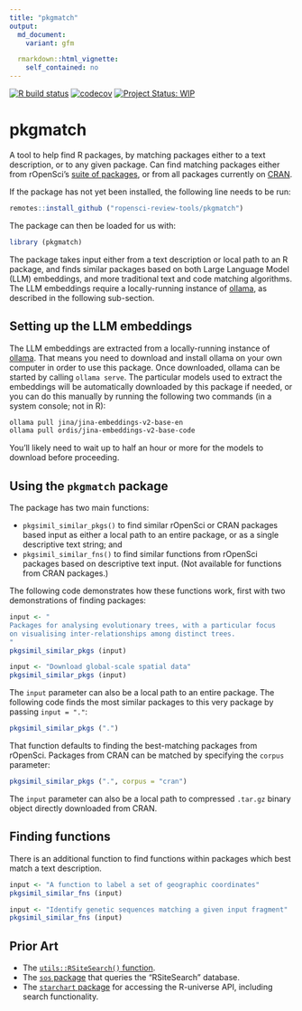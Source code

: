 ```yaml
---
title: "pkgmatch"
output:
  md_document:
    variant: gfm

  rmarkdown::html_vignette:
    self_contained: no
---
```


<!-- badges: start -->

[![R build
status](https://github.com/ropensci-review-tools/pkgmatch/workflows/R-CMD-check/badge.svg)](https://github.com/ropensci-review-tools/pkgmatch/actions?query=workflow%3AR-CMD-check)
[![codecov](https://codecov.io/gh/ropensci-review-tools/pkgmatch/branch/main/graph/badge.svg)](https://app.codecov.io/gh/ropensci-review-tools/pkgmatch)
[![Project Status:
WIP](https://www.repostatus.org/badges/latest/wip.svg)](https://www.repostatus.org/#wip)
<!-- badges: end -->

# pkgmatch

A tool to help find R packages, by matching packages either to a text
description, or to any given package. Can find matching packages either from
rOpenSci's [suite of packages](https://ropensci.org/packages), or from all
packages currently on [CRAN](https://cran.r-project.org).

If the package has not yet been installed, the following line needs to be run:

```r
remotes::install_github ("ropensci-review-tools/pkgmatch")
```

The package can then be loaded for us with:

```r
library (pkgmatch)
```

The package takes input either from a text description or local path to an R
package, and finds similar packages based on both Large Language Model (LLM)
embeddings, and more traditional text and code matching algorithms. The LLM
embeddings require a locally-running instance of [ollama](https://ollama.com),
as described in the following sub-section.


## Setting up the LLM embeddings

The LLM embeddings are extracted from a locally-running instance of
[ollama](https://ollama.com). That means you need to download and install
ollama on your own computer in order to use this package. Once downloaded,
ollama can be started by calling `ollama serve`. The particular models used to
extract the embeddings will be automatically downloaded by this package if
needed, or you can do this manually by running the following two commands (in a
system console; not in R):

``` bash
ollama pull jina/jina-embeddings-v2-base-en
ollama pull ordis/jina-embeddings-v2-base-code
```

You'll likely need to wait up to half an hour or more for the models to
download before proceeding.

## Using the `pkgmatch` package

The package has two main functions:

- `pkgsimil_similar_pkgs()` to find similar rOpenSci or CRAN packages based input as
either a local path to an entire package, or as a single descriptive text
string; and
- `pkgsimil_similar_fns()` to find similar functions from rOpenSci packages based
on descriptive text input. (Not available for functions from CRAN packages.)

The following code demonstrates how these functions work, first with two
demonstrations of finding packages:

```r
input <- "
Packages for analysing evolutionary trees, with a particular focus
on visualising inter-relationships among distinct trees.
"
pkgsimil_similar_pkgs (input)
```

```r
input <- "Download global-scale spatial data"
pkgsimil_similar_pkgs (input)
```

The `input` parameter can also be a local path to an entire package. The
following code finds the most similar packages to this very package by passing
`input = "."`:

```r
pkgsimil_similar_pkgs (".")
```

That function defaults to finding the best-matching packages from rOpenSci.
Packages from CRAN can be matched by specifying the `corpus` parameter:

```r
pkgsimil_similar_pkgs (".", corpus = "cran")
```

The `input` parameter can also be a local path to compressed `.tar.gz` binary
object directly downloaded from CRAN.

## Finding functions

There is an additional function to find functions within packages which best
match a text description.


```r
input <- "A function to label a set of geographic coordinates"
pkgsimil_similar_fns (input)
```

```r
input <- "Identify genetic sequences matching a given input fragment"
pkgsimil_similar_fns (input)
```

## Prior Art

- The [`utils::RSiteSearch()`
function](https://stat.ethz.ch/R-manual/R-devel/library/utils/html/RSiteSearch.html).
- The [`sos` package](https://github.com/sbgraves237/sos) that queries the
"RSiteSearch" database.
- The [`starchart` package](https://github.com/ropenscilabs/starchart) for
accessing the R-universe API, including search functionality.
